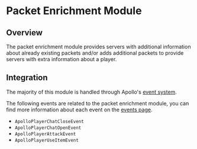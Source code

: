 
# Packet Enrichment Module

## Overview

The packet enrichment module provides servers with additional information about already existing packets and/or adds additional packets to provide servers with extra information about a player.

## Integration

The majority of this module is handled through Apollo's [event system](/apollo/developers/events).

The following events are related to the packet enrichment module, you can find more information about each event on the [events page](/apollo/developers/events).
* `ApolloPlayerChatCloseEvent`
* `ApolloPlayerChatOpenEvent`
* `ApolloPlayerAttackEvent`
* `ApolloPlayerUseItemEvent`
